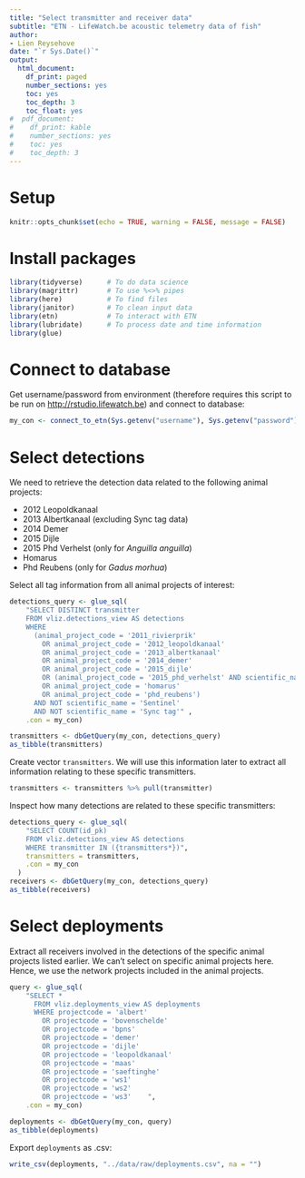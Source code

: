 ```yaml
---
title: "Select transmitter and receiver data"
subtitle: "ETN - LifeWatch.be acoustic telemetry data of fish"
author:
- Lien Reysehove
date: "`r Sys.Date()`"
output:
  html_document:
    df_print: paged
    number_sections: yes
    toc: yes
    toc_depth: 3
    toc_float: yes
#  pdf_document:
#    df_print: kable
#    number_sections: yes
#    toc: yes
#    toc_depth: 3
---
```


# Setup 

```r
knitr::opts_chunk$set(echo = TRUE, warning = FALSE, message = FALSE)
```

# Install packages

```r
library(tidyverse)      # To do data science
library(magrittr)       # To use %<>% pipes
library(here)           # To find files
library(janitor)        # To clean input data
library(etn)            # To interact with ETN
library(lubridate)      # To process date and time information
library(glue)
```

# Connect to database

Get username/password from environment (therefore requires this script to be run on <http://rstudio.lifewatch.be>) and connect to database:

```r
my_con <- connect_to_etn(Sys.getenv("username"), Sys.getenv("password"))
```

# Select detections

We need to retrieve the detection data related to the following animal projects:

- 2012 Leopoldkanaal
- 2013 Albertkanaal (excluding Sync tag data)
- 2014 Demer
- 2015 Dijle
- 2015 Phd Verhelst (only for _Anguilla anguilla_)
- Homarus
- Phd Reubens (only for _Gadus morhua_)

Select all tag information from all animal projects of interest:

```r
detections_query <- glue_sql(
    "SELECT DISTINCT transmitter
    FROM vliz.detections_view AS detections
    WHERE 
      (animal_project_code = '2011_rivierprik' 
        OR animal_project_code = '2012_leopoldkanaal'
        OR animal_project_code = '2013_albertkanaal'
        OR animal_project_code = '2014_demer'
        OR animal_project_code = '2015_dijle'
        OR (animal_project_code = '2015_phd_verhelst' AND scientific_name = 'Anguilla anguilla')
        OR animal_project_code = 'homarus'
        OR animal_project_code = 'phd_reubens')
      AND NOT scientific_name = 'Sentinel'
      AND NOT scientific_name = 'Sync tag'" ,
    .con = my_con)

transmitters <- dbGetQuery(my_con, detections_query)
as_tibble(transmitters)
```

Create vector `transmitters`. We will use this information later to extract all information relating to these specific transmitters.

```r
transmitters <- transmitters %>% pull(transmitter)
```

Inspect how many detections are related to these specific transmitters:

```r
detections_query <- glue_sql(
    "SELECT COUNT(id_pk) 
    FROM vliz.detections_view AS detections
    WHERE transmitter IN ({transmitters*})",
    transmitters = transmitters,
    .con = my_con
  )
receivers <- dbGetQuery(my_con, detections_query)
as_tibble(receivers)
```

# Select deployments

Extract all receivers involved in the detections of the specific animal projects listed earlier. We can't select on specific animal projects here. Hence, we use the network projects included in the animal projects.

```r
query <- glue_sql(
    "SELECT *
      FROM vliz.deployments_view AS deployments
      WHERE projectcode = 'albert'
        OR projectcode = 'bovenschelde'
        OR projectcode = 'bpns'
        OR projectcode = 'demer'
        OR projectcode = 'dijle'
        OR projectcode = 'leopoldkanaal'
        OR projectcode = 'maas'
        OR projectcode = 'saeftinghe'
        OR projectcode = 'ws1'
        OR projectcode = 'ws2'
        OR projectcode = 'ws3'    ",
    .con = my_con)

deployments <- dbGetQuery(my_con, query)
as_tibble(deployments)
```

Export `deployments` as .csv:

```r
write_csv(deployments, "../data/raw/deployments.csv", na = "")
```

